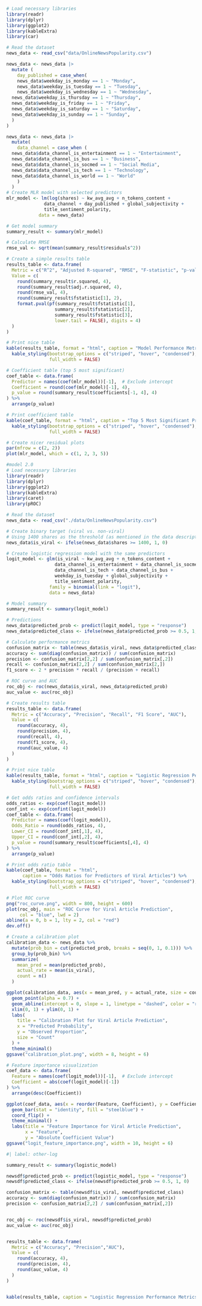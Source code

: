 ```r
# Load necessary libraries
library(readr)
library(dplyr)
library(ggplot2)
library(kableExtra)
library(car)

# Read the dataset
news_data <- read_csv("data/OnlineNewsPopularity.csv")

news_data <- news_data |>
  mutate (
    day_published = case_when(
    news_data$weekday_is_monday == 1 ~ "Monday",
    news_data$weekday_is_tuesday == 1 ~ "Tuesday",
    news_data$weekday_is_wednesday == 1 ~ "Wednesday",
  news_data$weekday_is_thursday == 1 ~ "Thursday",
  news_data$weekday_is_friday == 1 ~ "Friday",
  news_data$weekday_is_saturday == 1 ~ "Saturday",
  news_data$weekday_is_sunday == 1 ~ "Sunday",
  )
)

news_data <- news_data |>
  mutate(
    data_channel = case_when (
  news_data$data_channel_is_entertainment == 1 ~ "Entertainment",
  news_data$data_channel_is_bus == 1 ~ "Business",
  news_data$data_channel_is_socmed == 1 ~ "Social Media",
  news_data$data_channel_is_tech == 1 ~ "Technology",
  news_data$data_channel_is_world == 1 ~ "World"
    )
  )
# Create MLR model with selected predictors
mlr_model <- lm(log(shares) ~ kw_avg_avg + n_tokens_content + 
              data_channel + day_published + global_subjectivity +
              title_sentiment_polarity, 
            data = news_data)

# Get model summary
summary_result <- summary(mlr_model)

# Calculate RMSE
rmse_val <- sqrt(mean(summary_result$residuals^2))

# Create a simple results table
results_table <- data.frame(
  Metric = c("R^2", "Adjusted R-squared", "RMSE", "F-statistic", "p-value"),
  Value = c(
    round(summary_result$r.squared, 4),
    round(summary_result$adj.r.squared, 4),
    round(rmse_val, 4),
    round(summary_result$fstatistic[1], 2),
    format.pval(pf(summary_result$fstatistic[1], 
                  summary_result$fstatistic[2], 
                  summary_result$fstatistic[3], 
                  lower.tail = FALSE), digits = 4)
  )
)

# Print nice table
kable(results_table, format = "html", caption = "Model Performance Metrics") %>%
  kable_styling(bootstrap_options = c("striped", "hover", "condensed"), 
                full_width = FALSE)

# Coefficient table (top 5 most significant)
coef_table <- data.frame(
  Predictor = names(coef(mlr_model))[-1],  # Exclude intercept
  Coefficient = round(coef(mlr_model)[-1], 4),
  p_value = round(summary_result$coefficients[-1, 4], 4)
) %>%
  arrange(p_value)

# Print coefficient table
kable(coef_table, format = "html", caption = "Top 5 Most Significant Predictors") %>%
  kable_styling(bootstrap_options = c("striped", "hover", "condensed"), 
                full_width = FALSE)

# Create nicer residual plots
par(mfrow = c(2, 2))
plot(mlr_model, which = c(1, 2, 3, 5))
```

```r
#model 2.0
# Load necessary libraries
library(readr)
library(dplyr)
library(ggplot2)
library(kableExtra)
library(caret)
library(pROC)

# Read the dataset
news_data <- read_csv("./data/OnlineNewsPopularity.csv")

# Create binary target (viral vs. non-viral)
# Using 1400 shares as the threshold (as mentioned in the data description)
news_data$is_viral <- ifelse(news_data$shares >= 1400, 1, 0)

# Create logistic regression model with the same predictors
logit_model <- glm(is_viral ~ kw_avg_avg + n_tokens_content + 
                  data_channel_is_entertainment + data_channel_is_socmed +
                  data_channel_is_tech + data_channel_is_bus +
                  weekday_is_tuesday + global_subjectivity +
                  title_sentiment_polarity, 
                family = binomial(link = "logit"),
                data = news_data)

# Model summary
summary_result <- summary(logit_model)

# Predictions
news_data$predicted_prob <- predict(logit_model, type = "response")
news_data$predicted_class <- ifelse(news_data$predicted_prob >= 0.5, 1, 0)

# Calculate performance metrics
confusion_matrix <- table(news_data$is_viral, news_data$predicted_class)
accuracy <- sum(diag(confusion_matrix)) / sum(confusion_matrix)
precision <- confusion_matrix[2,2] / sum(confusion_matrix[,2])
recall <- confusion_matrix[2,2] / sum(confusion_matrix[2,])
f1_score <- 2 * precision * recall / (precision + recall)

# ROC curve and AUC
roc_obj <- roc(news_data$is_viral, news_data$predicted_prob)
auc_value <- auc(roc_obj)

# Create results table
results_table <- data.frame(
  Metric = c("Accuracy", "Precision", "Recall", "F1 Score", "AUC"),
  Value = c(
    round(accuracy, 4),
    round(precision, 4),
    round(recall, 4),
    round(f1_score, 4),
    round(auc_value, 4)
  )
)

# Print nice table
kable(results_table, format = "html", caption = "Logistic Regression Performance Metrics") %>%
  kable_styling(bootstrap_options = c("striped", "hover", "condensed"), 
                full_width = FALSE)

# Get odds ratios and confidence intervals
odds_ratios <- exp(coef(logit_model))
conf_int <- exp(confint(logit_model))
coef_table <- data.frame(
  Predictor = names(coef(logit_model)),
  Odds_Ratio = round(odds_ratios, 4),
  Lower_CI = round(conf_int[,1], 4),
  Upper_CI = round(conf_int[,2], 4),
  p_value = round(summary_result$coefficients[,4], 4)
) %>%
  arrange(p_value)

# Print odds ratio table
kable(coef_table, format = "html", 
      caption = "Odds Ratios for Predictors of Viral Articles") %>%
  kable_styling(bootstrap_options = c("striped", "hover", "condensed"), 
                full_width = FALSE)

# Plot ROC curve
png("roc_curve.png", width = 800, height = 600)
plot(roc_obj, main = "ROC Curve for Viral Article Prediction",
     col = "blue", lwd = 2)
abline(a = 0, b = 1, lty = 2, col = "red")
dev.off()

# Create a calibration plot
calibration_data <- news_data %>%
  mutate(prob_bin = cut(predicted_prob, breaks = seq(0, 1, 0.1))) %>%
  group_by(prob_bin) %>%
  summarize(
    mean_pred = mean(predicted_prob),
    actual_rate = mean(is_viral),
    count = n()
  )

ggplot(calibration_data, aes(x = mean_pred, y = actual_rate, size = count)) +
  geom_point(alpha = 0.7) +
  geom_abline(intercept = 0, slope = 1, linetype = "dashed", color = "red") +
  xlim(0, 1) + ylim(0, 1) +
  labs(
    title = "Calibration Plot for Viral Article Prediction",
    x = "Predicted Probability",
    y = "Observed Proportion",
    size = "Count"
  ) +
  theme_minimal()
ggsave("calibration_plot.png", width = 8, height = 6)

# Feature importance visualization
coef_data <- data.frame(
  Feature = names(coef(logit_model))[-1],  # Exclude intercept
  Coefficient = abs(coef(logit_model)[-1])
) %>%
  arrange(desc(Coefficient))

ggplot(coef_data, aes(x = reorder(Feature, Coefficient), y = Coefficient)) +
  geom_bar(stat = "identity", fill = "steelblue") +
  coord_flip() +
  theme_minimal() +
  labs(title = "Feature Importance for Viral Article Prediction",
       x = "Feature",
       y = "Absolute Coefficient Value")
ggsave("logit_feature_importance.png", width = 10, height = 6)
```

```r
#| label: other-log

summary_result <- summary(logistic_model)

newsdf$predicted_prob <- predict(logistic_model, type = "response")
newsdf$predicted_class <- ifelse(newsdf$predicted_prob >= 0.5, 1, 0)

confusion_matrix <- table(newsdf$is_viral, newsdf$predicted_class)
accuracy <- sum(diag(confusion_matrix)) / sum(confusion_matrix)
precision <- confusion_matrix[2,2] / sum(confusion_matrix[,2])


roc_obj <- roc(newsdf$is_viral, newsdf$predicted_prob)
auc_value <- auc(roc_obj)


results_table <- data.frame(
  Metric = c("Accuracy", "Precision","AUC"),
  Value = c(
    round(accuracy, 4),
    round(precision, 4),
    round(auc_value, 4)
  )
)


kable(results_table, caption = "Logistic Regression Performance Metrics")
  

```
